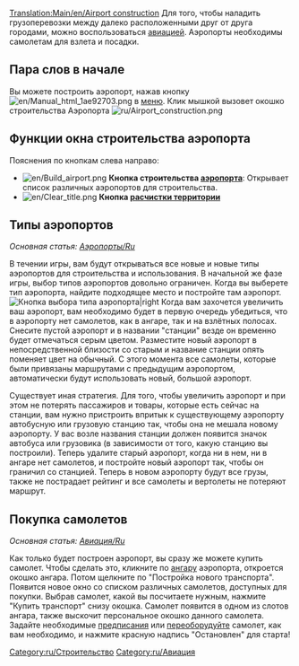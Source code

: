 [[Translation:Main/en/Airport construction]]{{ru/Оглавление}}
Для того, чтобы наладить грузоперевозки между далеко расположенными друг от друга городами, можно воспользоваться [[Main/ru/Авиация|авиацией]]. Аэропорты необходимы самолетам для взлета и посадки.

==Пара слов в начале==

Вы можете построить аэропорт, нажав кнопку [[File:en/Manual html 1ae92703.png]] в [[Main/ru/Интерфейс игры|меню]]. Клик мышкой вызовет окошко строительства Аэропорта [[File:ru/Airport construction.png|frame|none]]

==Функции окна строительства аэропорта==

Пояснения по кнопкам слева направо:

* [[File:en/Build airport.png]] '''Кнопка строительства [[Main/ru/Аэропорты|аэропорта]]''': Открывает список различных аэропортов для строительства.
* [[File:en/Clear title.png]] '''Кнопка [[Main/ru/Ландшафтный дизайн|расчистки территории]]'''

==Типы аэропортов==

''Основная статья: [[Main/ru/Аэропорты|Аэропорты/Ru]]''

В течении игры, вам будут открываться все новые и новые типы аэропортов для строительства и использования. В начальной же фазе игры, выбор типов аэропортов довольно ограничен. Когда вы выберете тип аэропорта, найдите подходящее место и постройте там аэропорт.
[[File:ru/Airport-selection1.png|none|frame|Кнопка выбора типа аэропорта|right]]
Когда вам захочется увеличить ваш аэропорт, вам необходимо будет в первую очередь убедиться, что в аэропорту нет самолетов, как в ангаре, так и на взлётных полосах. Снесите пустой аэропорт и в названии "станции" везде он временно будет отмечаться серым цветом. Разместите новый аэропорт в непосредственной близости со старым и название станции опять поменяет цвет на обычный. С этого момента все самолеты, которые были привязаны маршрутами с предыдущим аэропортом, автоматически будут использовать новый, большой аэропорт.

Существует иная стратегия. Для того, чтобы увеличить аэропорт и при этом не потерять пассажиров и товары, которые есть сейчас на станции, вам нужно пристроить впритык к существующему аэропорту автобусную или грузовую станцию так, чтобы она не мешала новому аэропорту. У вас возле названия станции должен появится значок автобуса или грузовика (в зависимости от того, какую станцию вы построили). Теперь удалите старый аэропорт, когда ни в нем, ни в ангаре нет самолетов, и постройте новый аэропорт так, чтобы он граничил со станцией. Теперь в новом аэропорту будут все грузы, также не пострадает рейтинг и все самолеты и вертолеты не потеряют маршрут.

==Покупка самолетов==

''Основная статья: [[Main/ru/Авиация|Авиация/Ru]]''

Как только будет построен аэропорт, вы сразу же можете купить самолет. Чтобы сделать это, кликните по [[Main/ru/Депо|ангару]] аэропорта, откроется окошко ангара. Потом щелкните по "Постройка нового транспорта". Появится новое окно со списком различных самолетов, доступных для покупки. Выбрав самолет, какой вы посчитаете нужным, нажмите "Купить транспорт" снизу окошка. Самолет появится в одном из слотов ангара, также выскочит персональное окошко данного самолета. Задайте необходимые [[Main/ru/Задания|предписания]] или [[Main/ru/Переоборудование|переоборудуйте]] самолет, как вам необходимо, и нажмите красную надпись "Остановлен" для старта!


[[Category:ru/Строительство]]
[[Category:ru/Авиация]]
